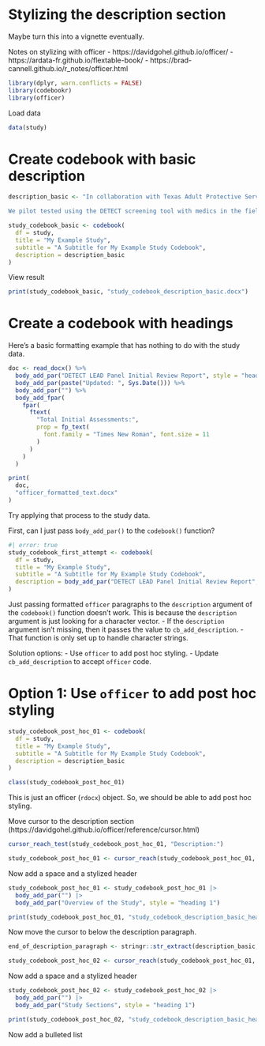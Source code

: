 # Stylizing the description section

Maybe turn this into a vignette eventually.

Notes on stylizing with officer
- https://davidgohel.github.io/officer/
- https://ardata-fr.github.io/flextable-book/
- https://brad-cannell.github.io/r_notes/officer.html

```r
library(dplyr, warn.conflicts = FALSE)
library(codebookr)
library(officer)
```

Load data

```r
data(study)
```

# Create codebook with basic description

```r
description_basic <- "In collaboration with Texas Adult Protective Services (APS) and one of the largest mobile healthcare providers in North Texas — MedStar Mobile Healthcare (MedStar) — our team developed and piloted an EA screening tool: Detection of Elder Abuse Through Emergency Care Technicians (DETECT). The DETECT tool was designed specifically to help medics identify potential EA among community-dwelling older adults during an emergency response. DETECT relies entirely on the medics’ systematic observations of the older adults’ physical and social environment — no direct questioning of the older adult or their caregivers is involved. The intent was to create an EA screening tool that was easy for medics to use in the field and that helped medics capture information about older adults, their environments, and their caregivers that is thought to be associated with the occurrence of EA. 

We pilot tested using the DETECT screening tool with medics in the field between September 17th and October 26th, 2015. During the pilot test, MedStar’s Electronic Patient Care Reporting system (ePCR) was programmed to automatically prompt all medics to complete an EA screening using the DETECT tool while on an eligible 911 response. An eligible 911 response was defined as a call for a community-dwelling patient who was 65 years of age or older, the setting was the patient’s residence, and the patient resided in the community (e.g., private home, unlicensed adult foster homes, unlicensed board and care homes, etc.). Other types of residences (e.g., licensed skilled nursing facilities) were excluded because reports of EA in these settings are generally not investigated by APS in Texas. By definition, older adults who participated in the pilot study had to live in MedStar’s service area of an estimated (978,000 residents), which included Fort Worth, Texas, and 14 surrounding communities."
```

```r
study_codebook_basic <- codebook(
  df = study,
  title = "My Example Study",
  subtitle = "A Subtitle for My Example Study Codebook",
  description = description_basic
)
```

View result

```r
print(study_codebook_basic, "study_codebook_description_basic.docx")
```

# Create a codebook with headings

Here's a basic formatting example that has nothing to do with the study data.

```r
doc <- read_docx() %>%
  body_add_par("DETECT LEAD Panel Initial Review Report", style = "heading 1") %>%
  body_add_par(paste("Updated: ", Sys.Date())) %>%
  body_add_par("") %>%
  body_add_fpar(
    fpar(
      ftext(
        "Total Initial Assessments:",
        prop = fp_text(
          font.family = "Times New Roman", font.size = 11
        )
      )
    )
  )
```

```r
print(
  doc, 
  "officer_formatted_text.docx"
)
```

Try applying that process to the study data.

First, can I just pass ` body_add_par()` to the `codebook()` function?

```r
#| error: true
study_codebook_first_attempt <- codebook(
  df = study,
  title = "My Example Study",
  subtitle = "A Subtitle for My Example Study Codebook",
  description = body_add_par("DETECT LEAD Panel Initial Review Report", style = "heading 1")
)
```

Just passing formatted `officer` paragraphs to the `description` argument of the `codebook()` function doesn't work. This is because the `description` argument is just looking for a character vector.
- If the `description` argument isn't missing, then it passes the value to `cb_add_description`.
- That function is only set up to handle character strings.

Solution options:
- Use `officer` to add post hoc styling.
- Update `cb_add_description` to accept `officer` code.

# Option 1: Use `officer` to add post hoc styling

```r
study_codebook_post_hoc_01 <- codebook(
  df = study,
  title = "My Example Study",
  subtitle = "A Subtitle for My Example Study Codebook",
  description = description_basic
)
```

```r
class(study_codebook_post_hoc_01)
```

This is just an officer (`rdocx`) object. So, we should be able to add post hoc styling.

Move cursor to the description section (https://davidgohel.github.io/officer/reference/cursor.html)

```r
cursor_reach_test(study_codebook_post_hoc_01, "Description:")
```

```r
study_codebook_post_hoc_01 <- cursor_reach(study_codebook_post_hoc_01, "Description:")
```

Now add a space and a stylized header

```r
study_codebook_post_hoc_01 <- study_codebook_post_hoc_01 |> 
  body_add_par("") |> 
  body_add_par("Overview of the Study", style = "heading 1")
```

```r
print(study_codebook_post_hoc_01, "study_codebook_description_basic_header_1.docx")
```

Now move the cursor to below the description paragraph.

```r
end_of_description_paragraph <- stringr::str_extract(description_basic, "\\s(\\w+).$")
```

```r
study_codebook_post_hoc_02 <- cursor_reach(study_codebook_post_hoc_01, end_of_description_paragraph)
```

Now add a space and a stylized header

```r
study_codebook_post_hoc_02 <- study_codebook_post_hoc_02 |> 
  body_add_par("") |> 
  body_add_par("Study Sections", style = "heading 1")
```

```r
print(study_codebook_post_hoc_02, "study_codebook_description_basic_header_2.docx")
```

Now add a bulleted list

```r

```

